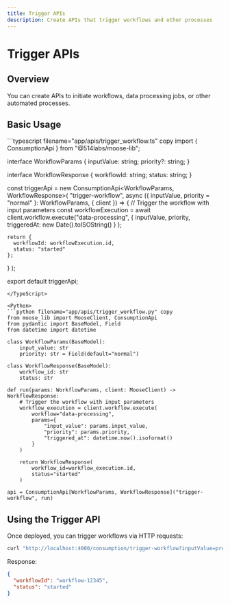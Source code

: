 ```yaml
---
title: Trigger APIs
description: Create APIs that trigger workflows and other processes
---
```



# Trigger APIs

<LanguageSwitcher />

## Overview

You can create APIs to initiate workflows, data processing jobs, or other automated processes.

## Basic Usage

<TypeScript>
```typescript filename="app/apis/trigger_workflow.ts" copy
import { ConsumptionApi } from "@514labs/moose-lib";

interface WorkflowParams {
  inputValue: string;
  priority?: string;
}

interface WorkflowResponse {
  workflowId: string;
  status: string;
}

const triggerApi = new ConsumptionApi<WorkflowParams, WorkflowResponse>(
  "trigger-workflow",
  async ({ inputValue, priority = "normal" }: WorkflowParams, { client }) => {
    // Trigger the workflow with input parameters
    const workflowExecution = await client.workflow.execute("data-processing", { 
        inputValue,
        priority,
        triggeredAt: new Date().toISOString()
      }
    );

    return {
      workflowId: workflowExecution.id,
      status: "started"
    };
  }
);

export default triggerApi;
```
</TypeScript>

<Python>
```python filename="app/apis/trigger_workflow.py" copy
from moose_lib import MooseClient, ConsumptionApi
from pydantic import BaseModel, Field
from datetime import datetime

class WorkflowParams(BaseModel):
    input_value: str
    priority: str = Field(default="normal")

class WorkflowResponse(BaseModel):
    workflow_id: str
    status: str

def run(params: WorkflowParams, client: MooseClient) -> WorkflowResponse:
    # Trigger the workflow with input parameters
    workflow_execution = client.workflow.execute(
        workflow="data-processing",
        params={
            "input_value": params.input_value,
            "priority": params.priority,
            "triggered_at": datetime.now().isoformat()
        }
    )

    return WorkflowResponse(
        workflow_id=workflow_execution.id,
        status="started"
    )

api = ConsumptionApi[WorkflowParams, WorkflowResponse]("trigger-workflow", run)
```
</Python>

## Using the Trigger API

Once deployed, you can trigger workflows via HTTP requests:

```bash filename="Terminal" copy
curl "http://localhost:4000/consumption/trigger-workflow?inputValue=process-user-data&priority=high"
```

Response:
```json
{
  "workflowId": "workflow-12345",
  "status": "started"
}
```